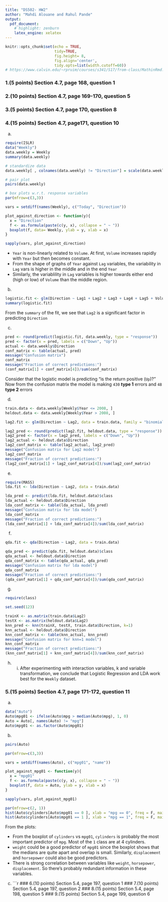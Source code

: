 ```yaml
---
title: "DS502- HW2"
author: "Mahdi Alouane and Rahul Pande"
output:
  pdf_document:
    # highlight: zenburn
    latex_engine: xelatex
---
```


```r
knitr::opts_chunk$set(echo = TRUE,
                      tidy=TRUE,
                      fig.height= 8,
                      fig.align='center',
                      tidy.opts=list(width.cutoff=60))
# https://www.calvin.edu/~rpruim/courses/s341/S17/from-class/MathinRmd.html
```

### 1.(5 points) Section 4.7, page 168, question 1
### 2.(10 points) Section 4.7, page 169-170, question 5
### 3.(5 points) Section 4.7, page 170, question 8
### 4.(15 points) Section 4.7, page171, question 10

a. 
```r
require(ISLR)
data("Weekly")
data.weekly = Weekly
summary(data.weekly)

# standardize data
data.weekly[ , colnames(data.weekly) != "Direction"] = scale(data.weekly[ , colnames(data.weekly) != "Direction"])

# pair plot
pairs(data.weekly)

# box plots w.r.t. response variables
par(mfrow=c(3,3))

vars = setdiff(names(Weekly), c("Today", "Direction"))

plot_against_direction <- function(y){
  x = "Direction"
  f <- as.formula(paste(c(y, x), collapse = " ~ "))
  boxplot(f, data= Weekly, ylab = y, xlab = x)
}

sapply(vars, plot_against_direction)
```

+ `Year` is non-linearly related to `Volume`. At first, `Volume` increases rapidly with `Year` but then becomes constant.
+ From the shape of graphs of `Year` against `Lag` variables, the variability in `Lag` vars is higher in the middle and in the end `Year`
+ Similarly, the variablility in `Lag` variables is higher towards either end (high or low) of `Volume` than the middle region.

b. 

```r
logistic.fit <- glm(Direction ~ Lag1 + Lag2 + Lag3 + Lag4 + Lag5 + Volume, data = data.weekly, family = "binomial")
summary(logistic.fit)
```
From the `summary` of the fit, we see that `Lag2` is a significant factor in predicting `Direction`

c. 

```r
pred <- round(predict(logistic.fit, data.weekly, type = "response"))
pred <- factor(x = pred, labels = c("Down", "Up"))
actual <- data.weekly$Direction
conf_matrix <- table(actual, pred)
message("Confusion matrix")
conf_matrix
message("Fraction of correct predictions:")
(conf_matrix[1] + conf_matrix[4])/sum(conf_matrix)
```

Consider that the logistic model is predicting "is the return positive (`Up`)?"
Now from the confusion matrix the model is making `430` **type 1** errors and `48` **type 2** errors

d. 

```r
train.data <- data.weekly[Weekly$Year <= 2008, ]
heldout.data <- data.weekly[Weekly$Year > 2008, ]

lag2.fit <- glm(Direction ~ Lag2, data = train.data, family = "binomial")

lag2_pred <- round(predict(lag2.fit, heldout.data, type = "response"))
lag2_pred <- factor(x = lag2_pred, labels = c("Down", "Up"))
lag2_actual <- heldout.data$Direction
lag2_conf_matrix <- table(lag2_actual, lag2_pred)
message("Confusion matrix for Lag2 model")
lag2_conf_matrix
message("Fraction of correct predictions:")
(lag2_conf_matrix[1] + lag2_conf_matrix[4])/sum(lag2_conf_matrix)

```

e.

```r
require(MASS)
lda.fit <- lda(Direction ~ Lag2, data = train.data)

lda_pred <- predict(lda.fit, heldout.data)$class
lda_actual <- heldout.data$Direction
lda_conf_matrix <- table(lda_actual, lda_pred)
message("Confusion matrix for lda model")
lda_conf_matrix
message("Fraction of correct predictions:")
(lda_conf_matrix[1] + lda_conf_matrix[4])/sum(lda_conf_matrix)
```

f.

```r

qda.fit <- qda(Direction ~ Lag2, data = train.data)

qda_pred <- predict(qda.fit, heldout.data)$class
qda_actual <- heldout.data$Direction
qda_conf_matrix <- table(qda_actual, qda_pred)
message("Confusion matrix for lda model")
qda_conf_matrix
message("Fraction of correct predictions:")
(qda_conf_matrix[1] + qda_conf_matrix[4])/sum(qda_conf_matrix)

```
g.

```r
require(class)

set.seed(123)

trainX <- as.matrix(train.data$Lag2)
testX <- as.matrix(heldout.data$Lag2)
knn_pred <- knn(trainX, testX, train.data$Direction, k=1)
knn_actual <- heldout.data$Direction
knn_conf_matrix <- table(knn_actual, knn_pred)
message("Confusion matrix for knn=1 model")
knn_conf_matrix
message("Fraction of correct predictions:")
(knn_conf_matrix[1] + knn_conf_matrix[4])/sum(knn_conf_matrix)
```

h. (i)
After experimenting with interaction variables, k and variable transformation, we conclude that Logistic Regression and LDA work best for the `Weekly` dataset.

### 5.(15 points) Section 4.7, page 171-172, question 11

a.
```r
data("Auto")
Auto$mpg01 <- ifelse(Auto$mpg > median(Auto$mpg), 1, 0)
Auto = Auto[, names(Auto) != "mpg"]
Auto$mpg01 <- as.factor(Auto$mpg01)

```

b.
```r
pairs(Auto)

par(mfrow=c(3,3))

vars = setdiff(names(Auto), c("mpg01", "name"))

plot_against_mpg01 <- function(y){
  x = "mpg01"
  f <- as.formula(paste(c(y, x), collapse = " ~ "))
  boxplot(f, data = Auto, ylab = y, xlab = x)
}

sapply(vars, plot_against_mpg01)

par(mfrow=c(2, 1))
hist(Auto$cylinders[Auto$mpg01 == 0 ], xlab = "mpg == 0", freq = F, main = "histogram")
hist(Auto$cylinders[Auto$mpg01 == 1 ], xlab = "mpg == 1", freq = F, main = "histogram")
```

From the plots:

  + From the boxplot of `cylinders` vs `mpg01`, `cylinders` is probably the most important predictor of `mpg`. Most of the `1` class are at 4 cylinders.
  + `weight` could be a good predictor of `mpg01` since the boxplot shows that the medians are quite apart and overlap is small. Similarly, `displacement` and `horsepower` could also be good predictors.
  + There is strong correlation between variables like `weight`, `horsepower`, `displacement`. So there's probably redundant information in these variables.
  
c.
```r


### 6.(10 points) Section 5.4, page 197, question 1
### 7.(10 points) Section 5.4, page 197, question 2
### 8.(15 points) Section 5.4, page 198, question 5
### 9.(15 points) Section 5.4, page 199, question 6